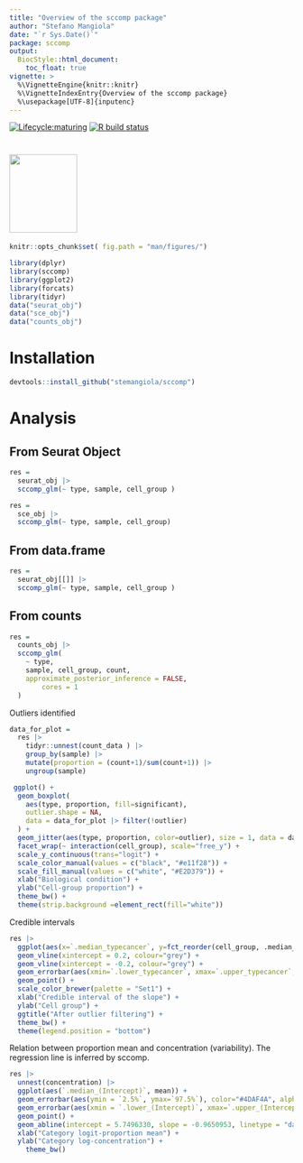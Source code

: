 ```yaml
---
title: "Overview of the sccomp package"
author: "Stefano Mangiola"
date: "`r Sys.Date()`"
package: sccomp
output:
  BiocStyle::html_document:
    toc_float: true
vignette: >
  %\VignetteEngine{knitr::knitr}
  %\VignetteIndexEntry{Overview of the sccomp package}
  %\usepackage[UTF-8]{inputenc}
---
```


<!-- badges: start -->
[![Lifecycle:maturing](https://img.shields.io/badge/lifecycle-maturing-blue.svg)](https://www.tidyverse.org/lifecycle/#maturing) [![R build status](https://github.com/stemangiola/tidyseurat/workflows/R-CMD-check/badge.svg)](https://github.com/stemangiola/tidyseurat/actions/)
<!-- badges: end -->

#  <img src="inst/logo-01.png" height="139px" width="120px" />

```r
knitr::opts_chunk$set( fig.path = "man/figures/")
```

```r
library(dplyr)
library(sccomp)
library(ggplot2)
library(forcats)
library(tidyr)
data("seurat_obj")
data("sce_obj")
data("counts_obj")
```

# Installation

```r
devtools::install_github("stemangiola/sccomp")
```

# Analysis

## From Seurat Object

```r

res =
  seurat_obj |>
  sccomp_glm(~ type, sample, cell_group )

```

```r
res =
  sce_obj |>
  sccomp_glm(~ type, sample, cell_group)

```

## From data.frame 

```r

res =
  seurat_obj[[]] |>
  sccomp_glm(~ type, sample, cell_group )

```

## From counts

```r

res =
  counts_obj |>
  sccomp_glm( 
    ~ type, 
    sample, cell_group, count, 
    approximate_posterior_inference = FALSE,
        cores = 1
  )

```


Outliers identified

```r

data_for_plot = 
  res |> 
    tidyr::unnest(count_data ) |>
    group_by(sample) |>
    mutate(proportion = (count+1)/sum(count+1)) |>
    ungroup(sample) 

 ggplot() +
  geom_boxplot(
    aes(type, proportion, fill=significant),
    outlier.shape = NA, 
    data = data_for_plot |> filter(!outlier)
  ) + 
  geom_jitter(aes(type, proportion, color=outlier), size = 1, data = data_for_plot) + 
  facet_wrap(~ interaction(cell_group), scale="free_y") +
  scale_y_continuous(trans="logit") +
  scale_color_manual(values = c("black", "#e11f28")) +
  scale_fill_manual(values = c("white", "#E2D379")) +
  xlab("Biological condition") + 
  ylab("Cell-group proportion") + 
  theme_bw() +
  theme(strip.background =element_rect(fill="white"))
```

Credible intervals

```r
res |>
  ggplot(aes(x=`.median_typecancer`, y=fct_reorder(cell_group, .median_typecancer))) +
  geom_vline(xintercept = 0.2, colour="grey") +
  geom_vline(xintercept = -0.2, colour="grey") +
  geom_errorbar(aes(xmin=`.lower_typecancer`, xmax=`.upper_typecancer`, color=significant)) +
  geom_point() +
  scale_color_brewer(palette = "Set1") +
  xlab("Credible interval of the slope") +
  ylab("Cell group") +
  ggtitle("After outlier filtering") +
  theme_bw() +
  theme(legend.position = "bottom")
```

Relation between proportion mean and concentration (variability). The regression line is inferred by sccomp.

```r
res |> 
  unnest(concentration) |> 
  ggplot(aes(`.median_(Intercept)`, mean)) + 
  geom_errorbar(aes(ymin = `2.5%`, ymax=`97.5%`), color="#4DAF4A", alpha = 0.4) +
  geom_errorbar(aes(xmin = `.lower_(Intercept)`, xmax=`.upper_(Intercept)`), color="#4DAF4A", alpha = 0.4) +
  geom_point() +
  geom_abline(intercept = 5.7496330, slope = -0.9650953, linetype = "dashed", color="grey") +
  xlab("Category logit-proportion mean") +
  ylab("Category log-concentration") +
    theme_bw() 
```


